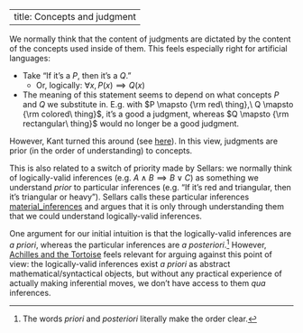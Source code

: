 
---
title: Concepts and judgment
---



We normally think that the content of judgments are dictated by the content of the concepts used inside of them. This feels especially right for artificial languages:

- Take "If it's a $P$, then it's a $Q$."
    - Or, logically: $\forall x, P(x)\implies Q(x)$
- The meaning of this statement seems to depend on what concepts $P$ and $Q$ we substitute in. E.g. with $P \mapsto {\rm red\ thing},\  Q \mapsto {\rm colored\ thing}$, it's a good a judgment, whereas $Q \mapsto {\rm rectangular\ thing}$ would no longer be a good judgment.

However, Kant turned this around (see [here](/docs/phil/people/kant/index.qmd)). In this view, judgments are prior (in the order of understanding) to concepts.

This is also related to a switch of priority made by Sellars: we normally think of logically-valid inferences (e.g. $A \land B \implies B \lor C$) as something we understand *prior* to particular inferences (e.g. "If it's red and triangular, then it's triangular or heavy"). Sellars calls these particular inferences [material_inferences](/docs/phil/people/brandom/sellars09/2/material_inference.qmd) and argues that it is only through understanding them that we could understand logically-valid inferences.

One argument for our initial intuition is that the logically-valid inferences are *a priori*, whereas the particular inferences are *a posteriori*.[^1] However, [Achilles and the Tortoise](/docs/phil/problems/tortoise.qmd) feels relevant for arguing against this point of view: the logically-valid inferences exist *a priori* as abstract mathematical/syntactical objects, but without any practical experience of actually making inferential moves, we don't have access to them *qua* inferences.

[^1]: The words *priori* and *posteriori* literally make the order clear.

